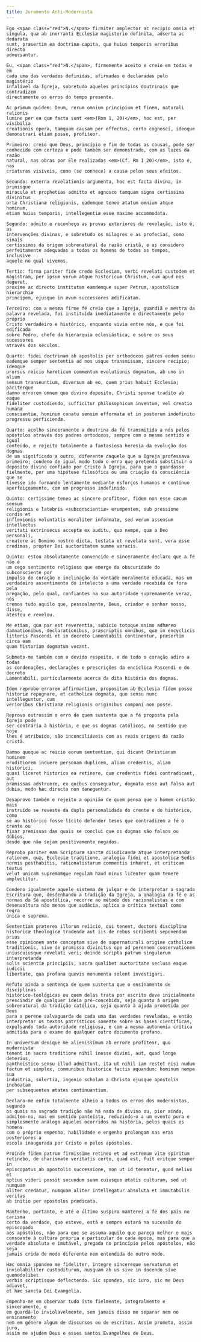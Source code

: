 ```yaml
---
title: Juramento Anti-Modernista
---
```


<div class="side-by-side not-content">

    Ego <span class="red">N.</span> firmiter amplector ac recipio omnia et
    singula, quæ ab inerranti Ecclesiæ magisterio definita, adserta ac dedarata
    sunt, præsertim ea doctrinæ capita, quæ huius temporis erroribus directo
    adversantur.

    Eu, <span class="red">N.</span>, firmemente aceito e creio em todas e em
    cada uma das verdades definidas, afirmadas e declaradas pelo magistério
    infalível da Igreja, sobretudo aqueles princípios doutrinais que contradizem
    directamente os erros do tempo presente.

    Ac primum quidem: Deum, rerum omnium principium et finem, naturali rationis
    lumine per ea quæ facta sunt <em>(Rom 1, 20)</em>, hoc est, per visibilia
    creationis opera, tamquam causam per effectus, certo cognosci, ideoque
    demonstrari etiam posse, profiteor.

    Primeiro: creio que Deus, princípio e fim de todas as cousas, pode ser
    conhecido com certeza e pode também ser demonstrado, com as luzes da razão
    natural, nas obras por Ele realizadas <em>(Cf. Rm I 20)</em>, isto é, nas
    criaturas visíveis, como (se conhece) a causa pelos seus efeitos.

    Secundo: externa revelationis argumenta, hoc est facta divina, in primisque
    miracula et prophetias admitto et agnosco tamquam signa certissima divinitus
    ortæ Christianæ religionis, eademque teneo ætatum omnium atque hominum,
    etiam huius temporis, intellegentiæ esse maxime accommodata.

    Segundo: admito e reconheço as provas exteriores da revelação, isto é, as
    intervenções divinas, e sobretudo os milagres e as profecias, como sinais
    certíssimos da origem sobrenatural da razão cristã, e as considero
    perfeitamente adequadas a todos os homens de todos os tempos, inclusive
    aquele no qual vivemos.

    Tertio: firma pariter fide credo Ecclesiam, verbi revelati custodem et
    magistram, per ipsum verum atque historicum Christum, cum apud nos degeret,
    proxime ac directo institutam eamdemque super Petrum, apostolicæ hierarchiæ
    principem, ejusque in ævum successores ædificatam.

    Terceiro: com a mesma firme fé creio que a Igreja, guardiã e mestra da
    palavra revelada, foi instituída imediatamente e directamente pelo próprio
    Cristo verdadeiro e histórico, enquanto vivia entre nós, e que foi edificada
    sobre Pedro, chefe da hierarquia eclesiástica, e sobre os seus sucessores
    através dos séculos.

    Quarto: fidei doctrinam ab apostolis per orthodoxos patres eodem sensu
    eademque semper sententia ad nos usque transmissam, sincere recipio; ideoque
    prorsus reicio hæreticum commentum evolutionis dogmatum, ab uno in alium
    sensum transeuntium, diversum ab eo, quem prius habuit Ecclesia; pariterque
    damno errorem omnem quo divino deposito, Christi sponsæ tradito ab eaque
    fideliter custodiendo, sufficitur philosophicum inventum, vel creatio humanæ
    conscientiæ, hominum conatu sensim efformatæ et in posterum indefinito
    progressu perficiendæ.

    Quarto: acolho sinceramente a doutrina da fé transmitida a nós pelos
    apóstolos através dos padres ortodoxos, sempre com o mesmo sentido e igual
    conteúdo, e rejeito totalmente a fantasiosa heresia da evolução dos dogmas
    de um significado a outro, diferente daquele que a Igreja professava
    primeiro; condeno de igual modo todo o erro que pretenda substituir o
    depósito divino confiado por Cristo à Igreja, para que o guardasse
    fielmente, por uma hipótese filosófica ou uma criação da consciência que se
    tivesse ido formando lentamente mediante esforços humanos e contínuo
    aperfeiçoamento, com um progresso indefinido.

    Quinto: certissime teneo ac sincere profiteor, fidem non esse cæcum sensum
    religionis e latebris «subconscientiæ» erumpentem, sub pressione cordis et
    inflexionis voluntatis moraliter informatæ, sed verum assensum intellectus
    veritati extrinsecus acceptæ ex auditu, quo nempe, quæ a Deo personali,
    creatore ac Domino nostro dicta, testata et revelata sunt, vera esse
    credimus, propter Dei auctoritatem summe veracis.

    Quinto: estou absolutamente convencido e sinceramente declaro que a fé não é
    um cego sentimento religioso que emerge da obscuridade do subconsciente por
    impulso do coração e inclinação da vontade moralmente educada, mas um
    verdadeiro assentimento do intelecto a uma verdade recebida de fora pela
    pregação, pelo qual, confiantes na sua autoridade supremamente veraz, nós
    cremos tudo aquilo que, pessoalmente, Deus, criador e senhor nosso, disse,
    atestou e revelou.

    Me etiam, qua par est reverentia, subicio totoque animo adhæreo
    damnationibus, declarationibus, præscriptis omnibus, quæ in encyclicis
    litteris Pascendi et in decreto Lamentabili continentur, præsertim circa eam
    quam historiam dogmatum vocant.

    Submeto-me também com o devido respeito, e de todo o coração adiro a todas
    as condenações, declarações e prescrições da encíclica Pascendi e do decreto
    Lamentabili, particularmente acerca da dita história dos dogmas.

    Idem reprobo errorem affirmantium, propositam ab Ecclesia fidem posse
    historiæ repugnare, et catholica dogmata, quo sensu nunc intelleguntur, cum
    verioribus Christianæ religionis originibus componi non posse.

    Reprovo outrossim o erro de quem sustenta que a fé proposta pela Igreja pode
    ser contrária à história, e que os dogmas católicos, no sentido que hoje
    lhes é atribuído, são inconciliáveis com as reais origens da razão cristã.

    Damno quoque ac reicio eorum sententiam, qui dicunt Christianum hominem
    eruditiorem induere personam duplicem, aliam credentis, aliam historici,
    quasi liceret historico ea retinere, quæ credentis fidei contradicant, aut
    præmissas adstruere, ex quibus consequatur, dogmata esse aut falsa aut
    dubia, modo hæc directo non denegentur.

    Desaprovo também e rejeito a opinião de quem pensa que o homem cristão mais
    instruído se reveste da dupla personalidade do crente e do histórico, como
    se ao histórico fosse lícito defender teses que contradizem a fé o crente ou
    fixar premissas das quais se conclui que os dogmas são falsos ou dúbios,
    desde que não sejam positivamente negados.

    Reprobo pariter eam Scripturæ sanctæ diiudicandæ atque interpretandæ
    rationem, quæ, Ecclesiæ traditione, analogia fidei et apostolicæ Sedis
    normis posthabitis, rationalistarum commentis inhæret, et criticam textus
    velut unicam supremamque regulam haud minus licenter quam temere
    amplectitur.

    Condeno igualmente aquele sistema de julgar e de interpretar a sagrada
    Escritura que, desdenhando a tradição da Igreja, a analogia da fé e as
    normas da Sé apostólica, recorre ao método dos racionalistas e com
    desenvoltura não menos que audácia, aplica a crítica textual como regra
    única e suprema.

    Sententiam præterea illorum reiicio, qui tenent, doctori disciplinæ
    historicæ theologicæ tradendæ aut iis de rebus scribenti seponendam prius
    esse opinionem ante conceptam sive de supernaturali origine catholicæ
    traditionis, sive de promissa divinitus ope ad perennem conservationem
    uniuscuiusque revelati veri; deinde scripta patrum singulorum interpretanda
    solis scientiæ principiis, sacra qualibet auctoritate seclusa eaque iudicii
    libertate, qua profana quævis monumenta solent investigari.

    Refuto ainda a sentença de quem sustenta que o ensinamento de disciplinas
    histórico-teológicas ou quem delas trata por escrito deve inicialmente
    prescindir de qualquer ideia pré-concebida, seja quanto à origem
    sobrenatural da tradição católica, seja quanto à ajuda prometida por Deus
    para a perene salvaguarda de cada uma das verdades reveladas, e então
    interpretar os textos patrísticos somente sobre as bases científicas,
    expulsando toda autoridade religiosa, e com a mesma autonomia crítica
    admitida para o exame de qualquer outro documento profano.

    In universum denique me alienissimum ab errore profiteor, quo modernistæ
    tenent in sacra traditione nihil inesse divini, aut, quad longe deterius,
    pantheistico sensu illud admittunt, ita ut nihil iam restet nisi nudum
    factum et simplex, communibus historice factis æquandum: hominum nempe sua
    industria, solertia, ingenio scholam a Christo ejusque apostolis inchoatam
    per subsequentes ætates continuantium.

    Declaro-me enfim totalmente alheio a todos os erros dos modernistas, segundo
    os quais na sagrada tradição não há nada de divino ou, pior ainda,
    admitem-no, mas em sentido panteísta, reduzindo-o a um evento pura e
    simplesmente análogo àqueles ocorridos na história, pelos quais os homens
    com o próprio empenho, habilidade e engenho prolongam nas eras posteriores a
    escola inaugurada por Cristo e pelos apóstolos.

    Proinde fidem patrum firmissime retineo et ad extremum vitæ spiritum
    retinebo, de charismate veritatis certo, quad est, fuit eritque semper in
    episcopatus ab apostolis successione, non ut id teneatur, quod melius et
    aptius videri possit secundum suam cuiusque ætatis culturam, sed ut numquam
    aliter credatur, numquam aliter intellegatur absoluta et immutabilis veritas
    ab initio per apostolos prædicata.

    Mantenho, portanto, e até o último suspiro manterei a fé dos pais no carisma
    certo da verdade, que esteve, está e sempre estará na sucessão do episcopado
    aos apóstolos, não para que se assuma aquilo que pareça melhor e mais
    consoante à cultura própria e particular de cada época, mas para que a
    verdade absoluta e imutável, pregada no princípio pelos apóstolos, não seja
    jamais crida de modo diferente nem entendida de outro modo.

    Hæc omnia spondeo me fideliter, integre sincereque servaturum et
    inviolabiliter custoditurum, nusquam ab us sive in docendo sive quomodolibet
    verbis scriptisque deflectendo. Sic spondeo, sic iuro, sic me Deus adiuvet,
    et hæc sancta Dei Evangelia.

    Empenho-me em observar tudo isto fielmente, integralmente e sinceramente, e
    em guardá-lo inviolavelmente, sem jamais disso me separar nem no ensinamento
    nem em género algum de discursos ou de escritos. Assim prometo, assim juro,
    assim me ajudem Deus e esses santos Evangelhos de Deus.

</div>
